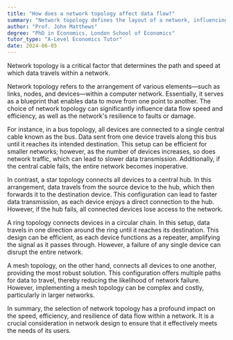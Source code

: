 ```yaml
---
title: "How does a network topology affect data flow?"
summary: "Network topology defines the layout of a network, influencing data transmission paths and speeds, which affects overall network performance and efficiency."
author: "Prof. John Matthews"
degree: "PhD in Economics, London School of Economics"
tutor_type: "A-Level Economics Tutor"
date: 2024-06-05
---
```


Network topology is a critical factor that determines the path and speed at which data travels within a network.

Network topology refers to the arrangement of various elements—such as links, nodes, and devices—within a computer network. Essentially, it serves as a blueprint that enables data to move from one point to another. The choice of network topology can significantly influence data flow speed and efficiency, as well as the network's resilience to faults or damage.

For instance, in a bus topology, all devices are connected to a single central cable known as the bus. Data sent from one device travels along this bus until it reaches its intended destination. This setup can be efficient for smaller networks; however, as the number of devices increases, so does network traffic, which can lead to slower data transmission. Additionally, if the central cable fails, the entire network becomes inoperative.

In contrast, a star topology connects all devices to a central hub. In this arrangement, data travels from the source device to the hub, which then forwards it to the destination device. This configuration can lead to faster data transmission, as each device enjoys a direct connection to the hub. However, if the hub fails, all connected devices lose access to the network.

A ring topology connects devices in a circular chain. In this setup, data travels in one direction around the ring until it reaches its destination. This design can be efficient, as each device functions as a repeater, amplifying the signal as it passes through. However, a failure of any single device can disrupt the entire network.

A mesh topology, on the other hand, connects all devices to one another, providing the most robust solution. This configuration offers multiple paths for data to travel, thereby reducing the likelihood of network failure. However, implementing a mesh topology can be complex and costly, particularly in larger networks.

In summary, the selection of network topology has a profound impact on the speed, efficiency, and resilience of data flow within a network. It is a crucial consideration in network design to ensure that it effectively meets the needs of its users.
    